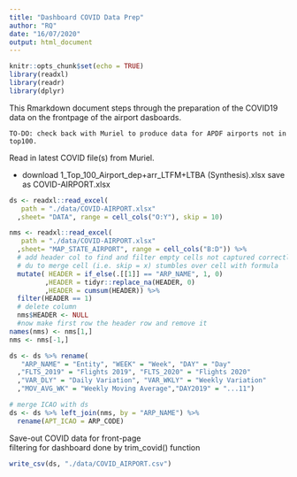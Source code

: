 ```yaml
---
title: "Dashboard COVID Data Prep"
author: "RQ"
date: "16/07/2020"
output: html_document
---
```


```r
knitr::opts_chunk$set(echo = TRUE)
library(readxl)
library(readr)
library(dplyr)
```

This Rmarkdown document steps through the preparation of the COVID19 data on the 
frontpage of the airport dasboards.

```
TO-DO: check back with Muriel to produce data for APDF airports not in top100.
```
Read in latest COVID file(s) from Muriel.

* download 1_Top_100_Airport_dep+arr_LTFM+LTBA (Synthesis).xlsx
  save as COVID-AIRPORT.xlsx

```r
ds <- readxl::read_excel(
   path = "./data/COVID-AIRPORT.xlsx"
  ,sheet= "DATA", range = cell_cols("O:Y"), skip = 10)

nms <- readxl::read_excel(
   path = "./data/COVID-AIRPORT.xlsx"
  ,sheet= "MAP_STATE_AIRPORT", range = cell_cols("B:D")) %>%
  # add header col to find and filter empty cells not captured correctly
  # du to merge cell (i.e. skip = x) stumbles over cell with formula
  mutate( HEADER = if_else(.[[1]] == "ARP_NAME", 1, 0)
         ,HEADER = tidyr::replace_na(HEADER, 0)
         ,HEADER = cumsum(HEADER)) %>%
  filter(HEADER == 1)
  # delete column
  nms$HEADER <- NULL
  #now make first row the header row and remove it
names(nms) <- nms[1,]
nms <- nms[-1,]

ds <- ds %>% rename(
   "ARP_NAME" = "Entity", "WEEK" = "Week", "DAY" = "Day"
  ,"FLTS_2019" = "Flights 2019", "FLTS_2020" = "Flights 2020"
  ,"VAR_DLY" = "Daily Variation", "VAR_WKLY" = "Weekly Variation"
  ,"MOV_AVG_WK" = "Weekly Moving Average","DAY2019" = "...11")

# merge ICAO with ds
ds <- ds %>% left_join(nms, by = "ARP_NAME") %>%
  rename(APT_ICAO = ARP_CODE)
```

Save-out COVID data for front-page     
filtering for dashboard done by trim_covid() function

```r
write_csv(ds, "./data/COVID_AIRPORT.csv")
```

